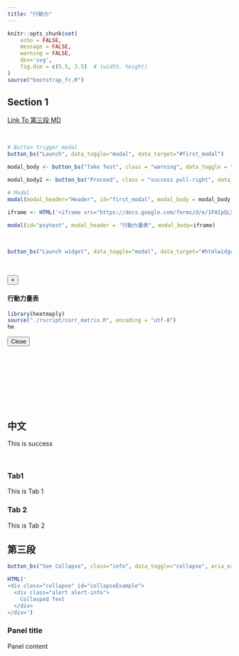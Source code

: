 ```yaml
---
title: "行動力"
---
```


<!-- Smooth scroll: conflicts with tabset -->
<script type="text/javascript" src='smooth_scroll.js'></script>

<!-- Popup Modal-->
<script type="text/javascript">
$(window).on('load',function(){
$('#exampleModalLong').modal('show');
});</script>

```r
knitr::opts_chunk$set(
	echo = FALSE,
	message = FALSE,
	warning = FALSE,
	dev='svg',
	fig.dim = c(5.5, 3.5)  # (width, height)
)
source("bootstrap_fc.R")
```


## Section 1

[Link To 第三段 MD](#sec3){.btn .btn-success role="button"}


<br>

```r
# Button trigger modal
button_bs("Launch", data_toggle="modal", data_target="#first_modal")

modal_body <- button_bs("Take Test", class = "warning", data_toggle = "modal", data_target = "#psytest")

modal_body2 <- button_bs("Proceed", class = "success pull-right", data_dismiss = "modal")

# Modal
modal(modal_header="Header", id="first_modal", modal_body = modal_body, modal_body2 = modal_body2, size = "modal-sm")

iframe <- HTML('<iframe src="https://docs.google.com/forms/d/e/1FAIpQLSe8BV2rqj-4n3sKyAkgmO0b01Rzp0mSr2JYHFj_rMfZQARFyw/viewform?embedded=true"  style="position: relative; height: 400px; width: 100%;" frameborder="0" marginheight="0" marginwidth="0">載入中…</iframe>')

modal(id="psytest", modal_header = "行動力量表", modal_body=iframe)
```


<br>

```r
button_bs("Launch widget", data_toggle="modal", data_target="#htmlwidget")
```

<br>

<div id="htmlwidget" class="modal fade" role="dialog" tabindex="-1">
<div class="modal-dialog" role="document">
<div class="modal-content">
<div class="modal-header">
<button type="button" class="close" data-dismiss="modal">&times;</button>
<h4 class="modal-title">行動力量表</h4>
</div>
<div class="modal-body">

<div class="tab-content">
```r
library(heatmaply)
source("./rscript/corr_matrix.R", encoding = "utf-8")
hm
```
</div>

<div class="modal-footer">
<button type="button" class="btn btn-default" data-dismiss="modal">Close</button>
</div>
</div>
</div>
</div>
</div>


<br><br><br><br><br><br><br>

## 中文{#chi .tabset}

<div class="alert alert-success" role="alert">
This is success
</div>

<br>

### Tab1
This is Tab 1

### Tab 2
This is Tab 2



## 第三段{#sec3}


<div id="pad">
```r
button_bs("See Collapse", class="info", data_toggle="collapse", aria_expanded="false", aria_controls="collapseExample", data_target = "#collapseExample")
```
</div>

```r
HTML('
<div class="collapse" id="collapseExample">
  <div class="alert alert-info">
    Collasped Text
  </div>
</div>')
```


<div class="panel panel-success">

<div class="panel-heading">
<h3 class="panel-title">Panel title</h3>
</div>

<div class="panel-body">
Panel content
</div>
  
</div>
<br><br><br><br><br><br><br><br><br>
